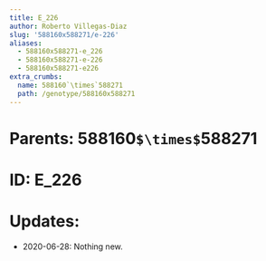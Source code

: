 ```yaml
---
title: E_226
author: Roberto Villegas-Diaz
slug: '588160x588271/e-226'
aliases:
  - 588160x588271-e_226
  - 588160x588271-e-226
  - 588160x588271-e226
extra_crumbs:
  name: 588160`\times`588271
  path: /genotype/588160x588271
---
```


# **Parents**: 588160`$\times$`588271
# **ID**: E_226
# **Updates**: 
 - 2020-06-28: Nothing new.
